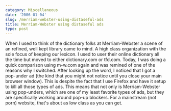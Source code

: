 ```yaml
---
category: Miscellaneous
date: '2006-01-04'
slug: /merriam-webster-using-distaseful-ads
title: Merriam-Webster using distaseful ads
type: post
---
```



When I used to think of the dictionary folks at Merriam-Webster a
scene of an refined, well kept library came to mind. A high class
organization with the sole focus of keeping our lexicon. I used to
user their online dictionary all the time but moved to either
dictionary.com or tfd.com. Today, I was doing a quick comparison
using m-w.com again and was remined of one of the reasons why I
switched. After looking up the word, I noticed that I got a
pop-under ad (the kind that you might not notice until you close
your main browser window). This is despite the fact that I use
Firefox and have it setup to kill all those types of ads. This
means that not only is Merriam-Webster using pop-unders, which are
one of my least favorite types of ads, but they are specifically
working around pop-up blockers. For a mainstream (not porn)
website, that's about as low class as you can get.